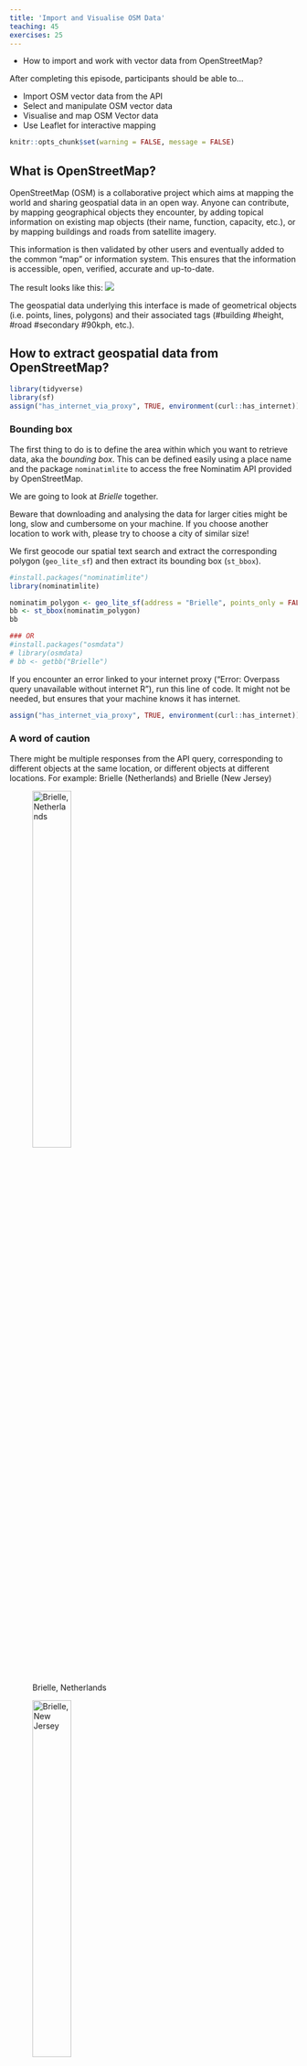 ```yaml
---
title: 'Import and Visualise OSM Data'
teaching: 45
exercises: 25
---
```


:::::::::::::::::::::::::::::::::::::: questions 

- How to import and work with vector data from OpenStreetMap?

::::::::::::::::::::::::::::::::::::::::::::::::

::::::::::::::::::::::::::::::::::::: objectives

After completing this episode, participants should be able to…

- Import OSM vector data from the API
- Select and manipulate OSM vector data
- Visualise and map OSM Vector data
- Use Leaflet for interactive mapping

::::::::::::::::::::::::::::::::::::::::::::::::

```r
knitr::opts_chunk$set(warning = FALSE, message = FALSE) 
```

## What is OpenStreetMap?

OpenStreetMap (OSM) is a collaborative project which aims at mapping the world and sharing geospatial data in an open way. Anyone can contribute, by mapping geographical objects they encounter, by adding topical information on existing map objects (their name, function, capacity, etc.), or by mapping buildings and roads from satellite imagery.

This information is then validated by other users and eventually added to the common "map" or information system. This ensures that the information is accessible, open, verified, accurate and up-to-date.

The result looks like this:
![](fig/OSM1.png)

The geospatial data underlying this interface is made of geometrical objects (i.e. points, lines, polygons) and their associated tags (#building #height, #road #secondary #90kph, etc.).

## How to extract geospatial data from OpenStreetMap?

```r
library(tidyverse)
library(sf)
assign("has_internet_via_proxy", TRUE, environment(curl::has_internet))

```


### Bounding box

The first thing to do is to define the area within which you want to retrieve data, aka the *bounding box*. This can be defined easily using a place name and the package `nominatimlite` to access the free Nominatim API provided by OpenStreetMap. 

We are going to look at *Brielle* together. 

::::::::::::::::::::::::::::::::::::: callout

Beware that downloading and analysing the data for larger cities might be long, slow and cumbersome on your machine. If you choose another location to work with, please try to choose a city of similar size!

::::::::::::::::::::::::::::::::::::::::::::::::


We first geocode our spatial text search and extract the corresponding polygon (`geo_lite_sf`) and then extract its bounding box (`st_bbox`).

```r
#install.packages("nominatimlite")
library(nominatimlite)

nominatim_polygon <- geo_lite_sf(address = "Brielle", points_only = FALSE)
bb <- st_bbox(nominatim_polygon)
bb

### OR
#install.packages("osmdata")
# library(osmdata)
# bb <- getbb("Brielle")
```

::::::::::::::::::::::::::::::::::::: callout

If you encounter an error linked to your internet proxy ("Error: Overpass query unavailable without internet R"), run this line of code. It might not be needed, but ensures that your machine knows it has internet.

```r
assign("has_internet_via_proxy", TRUE, environment(curl::has_internet))
```

::::::::::::::::::::::::::::::::::::::::::::::::


### A word of caution

There might be multiple responses from the API query, corresponding to different objects at the same location, or different objects at different locations.
For example: Brielle (Netherlands) and Brielle (New Jersey)

![Brielle, Netherlands](fig/Brielle_NL.jpeg){width=40%}

![Brielle, New Jersey](fig/Brielle_NJ.jpeg "Brielle, New Jersey"){width=40%}

By default, `geo_lite_sf()` from the `nominatimlite` package returns the first item. This means that regardless of the number of returned locations with the given name, the function will return a bounding box and it might be that we are not looking for the first item. We should therefore try to be as unambiguous as possible by adding a country code or district name.

```r
nominatim_polygon <- geo_lite_sf(address = "Brielle, NL", points_only = FALSE)
bb <- st_bbox(nominatim_polygon)
bb
```



:::::::::::::::::::::::::::::::::::::::::::::::::::::::::::::::::::: instructor

If this does not work for some reason, the `nominatim_polygon` can be found in the data folder: "episodes/data/boundingboxBrielle.shp".

::::::::::::::::::::::::::::::::::::::::::::::::::::::::::::::::::::::::::::::::



## Extracting features

A [feature](https://wiki.openstreetmap.org/wiki/Map_features) in the OSM language is a category or tag of a geospatial object. Features are described by general keys (e.g. "building", "boundary", "landuse", "highway"), themselves decomposed into sub-categories (values) such as "farm", "hotel" or "house" for `buildings`, "motorway", "secondary" and "residential" for `highway`. This determines how they are represented on the map.


### Searching documentation

Let's say we want to download data from OpenStreetMap and we know there is a package for it named `osmdata`, but we don't know which function to use and what arguments are needed. Where should we start?

Let's check the documentation [online](https://docs.ropensci.org/osmdata/):

![The OSMdata Documentation page](fig/osmdata.png){width=80%}

It appears that there is a function to extract features, using the Overpass API. This function is `opq()` (for OverPassQuery) which, in combination with `add_osm_feature()`, seems to do the job. However, it might not be crystal clear how to apply it to our case. Let's click on the function name in the documentation to find out more.

![The Overpass Query Documentation page](fig/opq.png){width=80%}



On this page we can read about the arguments needed for each function: a bounding box for `opq()` and some `key` and `value` for `add_osm_feature()`. Thanks to the examples provided, we can assume that these keys and values correspond to different levels of tags from the OSM classification. In our case, we will keep it at the first level of classification, with "buildings" as `key`, and no value. We also see from the examples that another function is needed when working with the `sf` package: `osmdata_sf()`. This ensures that the type of object is suited for `sf`. With these tips and examples, we can write our feature extraction function as follows:


```r
#install.packages("osmdata")
library(osmdata)


x <- opq(bbox = bb) %>%
   add_osm_feature(key = 'building') %>%
   osmdata_sf()
```



### Structure of objects

What is this `x` object made of? It is a data frame of all the buildings contained in the bounding box, which gives us their OSM id, their geometry and a range of attributes, such as their name, building material, building date, etc. The completion level of this data frame depends on user contributions and open resources. Here, for instance, the national [BAG](https://data.overheid.nl/dataset/10491-bag) dataset was used and it is quite complete, but that is different in other countries.



```r
str(x$osm_polygons)
```



## Mapping 


Let's map the building age of post-1900 Brielle buildings.


### Projections

First, we are going to select the polygons and reproject them with the Amersfoort/RD New projection, suited for maps centred on the Netherlands. This code for this projection is: 28992.

```r
buildings <- x$osm_polygons %>%
  st_transform(.,crs=28992)
```

:::::::::::::::::::::::::::::::::::::::::::::::::::::::::::::::::::: instructor

If this does not work for some reason, the `buildings` can be found in the data folder: "episodes/data/dataBrielle.shp".

::::::::::::::::::::::::::::::::::::::::::::::::::::::::::::::::::::::::::::::::



### Visualisation

Then we create a new variable using the threshold at 1900. Every date before 1900 will be recoded as `1900`, so that buildings older than 1900 will be represented with the same shade.

Then we use the `ggplot()` function to visualise the buildings by age. The specific function to represent information as a map is `geom_sf()`. The rest works like other graphs and visualisation, with `aes()` for the aesthetics.

```r
start_date <- as.numeric(buildings$start_date)
buildings$build_date <- if_else(start_date < 1900, 1900, start_date)

 ggplot(data = buildings) +
   geom_sf(aes(fill = build_date, colour=build_date))  +
   scale_fill_viridis_c(option = "viridis")+
   scale_colour_viridis_c(option = "viridis") +
   coord_sf(datum = st_crs(28992))
```

So this reveals the historical centre of Brielle (or the city you chose) and the various urban extensions through time.
Anything odd? What? Around the centre? Why these limits / isolated points?


## Replicability

We have produced a proof a concept on Brielle, but can we factorise our work to be replicable with other small fortified cities? You can use any of the following cities: *Naarden*, *Geertruidenberg*, *Gorinchem*, *Enkhuizen* or *Dokkum*.

We might replace the name in the first line and run everything again. Or we can create a function.
```r
extract_buildings <- function(cityname, year=1900){
nominatim_polygon <- geo_lite_sf(address = cityname, points_only = FALSE)
bb <- st_bbox(nominatim_polygon)
x <- opq(bbox = bb) %>%
   add_osm_feature(key = 'building') %>%
   osmdata_sf()
buildings <- x$osm_polygons %>%
  st_transform(.,crs=28992)
start_date <- as.numeric(buildings$start_date)
buildings$build_date <- if_else(start_date < year, year, start_date)
 ggplot(data = buildings) +
   geom_sf(aes(fill = build_date, colour=build_date))  +
   scale_fill_viridis_c(option = "viridis")+
   scale_colour_viridis_c(option = "viridis") +
   ggtitle(paste0("Old buildings in ",cityname)) +
   coord_sf(datum = st_crs(28992))
}

#test on Brielle
extract_buildings("Brielle, NL")

#test on Naarden
extract_buildings("Naarden, NL")

```

::::::::::::::::::::::::::::::::::::: challenge 

## Challenge: import an interactive basemap layer under the buildings with `Leaflet` (20min)

Leaflet is a ["open-source JavaScript library for mobile-friendly interactive maps"](https://leafletjs.com/). Within R, the `leaflet` package allows you to build such interactive maps. As with `ggplot2`, you build a map with a collection of layers. In this case, you will have the leaflet basemap, some tiles, and shapes on top (such as markers, polygons, etc.). 

- Check out the [leaflet package documentation](https://rstudio.github.io/leaflet/) and GDCU cheatsheet.
- Plot a basemap using `leaflet`
- Add a layer of tiles, for instance provider tiles [basemap documentation](https://rstudio.github.io/leaflet/basemaps.html)
- Transform the buildings into WGS84 projection
- Add the building layer to your leaflet map using the `addPolygons()` function.
- Use the `fillColor` of these polygons represent the `build_date` variable. See the [choropleth documentation](https://rstudio.github.io/leaflet/choropleths.html) DCU cheatsheet for how to use of colors in polygons. 

:::::::::::::::::::::::: solution 

## One solution
 
```r
#install.packages("leaflet")
library(leaflet)


buildings2 <- buildings %>%
  st_transform(.,crs=4326)

# leaflet(buildings2) %>%
#  addTiles() %>%
#   addPolygons(fillColor = ~colorQuantile("YlGnBu", -build_date)(-build_date))

 # For a better visual rendering, try:
  
leaflet(buildings2) %>%
  addProviderTiles(providers$CartoDB.Positron) %>%
  addPolygons(color = "#444444", weight = 0.1, smoothFactor = 0.5,
  opacity = 0.2, fillOpacity = 0.8,
  fillColor = ~colorQuantile("YlGnBu", -build_date)(-build_date),
  highlightOptions = highlightOptions(color = "white", weight = 2,
    bringToFront = TRUE))
```


:::::::::::::::::::::::::::::::::

::::::::::::::::::::::::::::::::::::: 

::::::::::::::::::::::::::::::::::::: keypoints 

- Use the `Nominatim` and `Overpass` APIs within R
- Use the `osmdata` and `nominatimlite` packages to retrieve geospatial data
- Select features and attributes among OSM tags
- Use the `ggplot`, `sf` and `leaflet` packages to map data

::::::::::::::::::::::::::::::::::::::::::::::::


